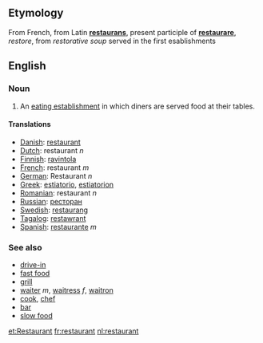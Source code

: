 ==Etymology==
From French, from Latin '''[[restaurans]]''', present participle of '''[[restaurare]]''', ''restore'', from ''restorative soup'' served in the first esablishments

==English==
=== Noun ===

#An [[eating establishment]] in which diners are served food at their tables.

==== Translations ====
*[[Danish]]: [[restaurant]]
*[[Dutch]]: restaurant ''n''
*[[Finnish]]: [[ravintola]]
*[[French]]: restaurant ''m''
*[[German]]: Restaurant ''n''
*[[Greek]]: [[estiatorio]], [[estiatorion]]
*[[Romanian]]: restaurant ''n''
*[[Russian]]: [[ресторан]]
*[[Swedish]]: [[restaurang]]
*[[Tagalog]]: [[restawrant]]
*[[Spanish]]: [[restaurante]] ''m''

===See also===
*[[drive-in]]
*[[fast food]]
*[[grill]]
*[[waiter]] ''m'',  [[waitress]] ''f'', [[waitron]]
*[[cook]], [[chef]]
*[[bar]]
*[[slow food]]

[[et:Restaurant]]
[[fr:restaurant]]
[[nl:restaurant]]